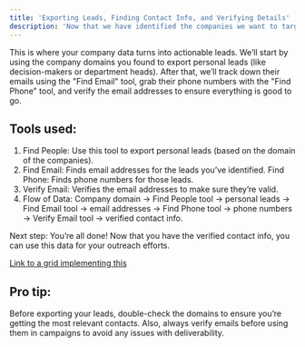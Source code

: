 ```yaml
---
title: 'Exporting Leads, Finding Contact Info, and Verifying Details'
description: 'Now that we have identified the companies we want to target, its time to get personal! This playbook walks you through exporting personal leads from the company list, finding their email addresses and phone numbers, and verifying the contact details.'
---
```


This is where your company data turns into actionable leads. We’ll start by using the company domains you found to export personal leads (like decision-makers or department heads). After that, we’ll track down their emails using the "Find Email" tool, grab their phone numbers with the "Find Phone" tool, and verify the email addresses to ensure everything is good to go.

## Tools used:

1. Find People: Use this tool to export personal leads (based on the domain of the companies).
2. Find Email: Finds email addresses for the leads you’ve identified.
Find Phone: Finds phone numbers for those leads.
3. Verify Email: Verifies the email addresses to make sure they’re valid.
4. Flow of Data: Company domain → Find People tool → personal leads → Find Email tool → email addresses → Find Phone tool → phone numbers → Verify Email tool → verified contact info.

Next step: You’re all done! Now that you have the verified contact info, you can use this data for your outreach efforts.

[Link to a grid implementing this](https://app.bitscale.ai/grids/share?id=e61f1a94-cd58-4dd6-9773-9623db4a8ec5&rowId=0)

## Pro tip:

Before exporting your leads, double-check the domains to ensure you’re getting the most relevant contacts. Also, always verify emails before using them in campaigns to avoid any issues with deliverability.